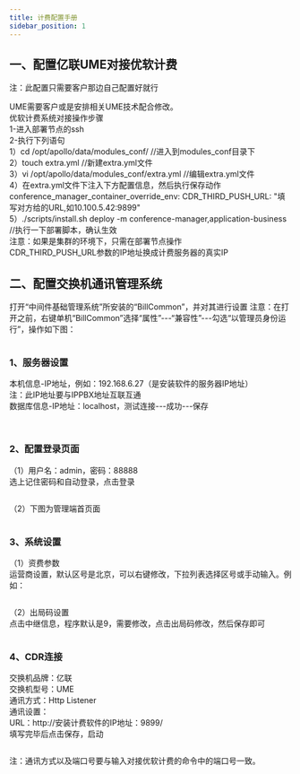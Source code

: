 ```yaml
---
title: 计费配置手册
sidebar_position: 1
---
```



## 一、配置亿联UME对接优软计费
<p>
注：此配置只需要客户那边自己配置好就行
</p>
<p>
UME需要客户或是安排相关UME技术配合修改。<br />
优软计费系统对接操作步骤<br />
1-进入部署节点的ssh<br />
2-执行下列语句<br />
1）cd /opt/apollo/data/modules_conf/       //进入到modules_conf目录下<br />
2）touch extra.yml    //新建extra.yml文件<br />
3）vi /opt/apollo/data/modules_conf/extra.yml      //编辑extra.yml文件<br />
4）在extra.yml文件下注入下方配置信息，然后执行保存动作
conference_manager_container_override_env:   
  CDR_THIRD_PUSH_URL: "填写对方给的URL,如10.100.5.42:9899"  <br />
5）./scripts/install.sh deploy -m conference-manager,application-business   //执行一下部署脚本，确认生效<br />
注意：如果是集群的环境下，只需在部署节点操作<br />
CDR_THIRD_PUSH_URL参数的IP地址换成计费服务器的真实IP
</p>

## 二、配置交换机通讯管理系统
<p>
打开“中间件基础管理系统”所安装的“BillCommon”，并对其进行设置
<span class="red">注意：在打开之前，右键单机“BillCommon”选择“属性”---“兼容性”---勾选“以管理员身份运行”，操作如下图：</span>
</p>
<img src={require('@site/static/img/softwareInstall/Standalone/Yealink/1/1.png').default} alt=""/>

### 1、服务器设置
<p>
本机信息-IP地址，例如：192.168.6.27（是安装软件的服务器IP地址）<br /><span class="red">注：此IP地址要与IPPBX地址互联互通</span><br />
数据库信息-IP地址：localhost，测试连接---成功---保存
</p>
<img src={require('@site/static/img/softwareInstall/Standalone/Yealink/1/2.png').default} alt=""/><br /><br />
<img src={require('@site/static/img/softwareInstall/Standalone/Yealink/1/3.png').default} alt="" style={{marginLeft:"2em"}} />

### 2、配置登录页面
<p>
（1）用户名：admin，密码：88888<br />
选上记住密码和自动登录，点击登录
</p>
<img src={require('@site/static/img/softwareInstall/Standalone/Yealink/1/4.png').default} alt=""/>

<p>
（2）下图为管理端首页面
</p>
<img src={require('@site/static/img/softwareInstall/Standalone/Yealink/1/5.png').default} alt=""/>

### 3、系统设置
<p>
（1）资费参数<br />
运营商设置，默认区号是北京，可以右键修改，下拉列表选择区号或手动输入。例如：
</p>
<img src={require('@site/static/img/softwareInstall/Standalone/Yealink/1/6.png').default} alt=""/>

<p>
（2）出局码设置<br />
点击中继信息，程序默认是9，需要修改，点击出局码修改，然后保存即可
</p>
<img src={require('@site/static/img/softwareInstall/Standalone/Yealink/1/7.png').default} alt=""/>

### 4、CDR连接
<p>
交换机品牌：<span class="red">亿联</span><br />
交换机型号：<span class="red">UME</span><br />
通讯方式：<span class="red">Http Listener</span><br />
通讯设置：<br />
URL：<span class="red">htt<span>p</span>://安装计费软件的IP地址：9899/</span><br />
填写完毕后点击保存，启动
</p>
<img src={require('@site/static/img/softwareInstall/Standalone/Yealink/1/8.png').default} alt=""/>

<p class="red">
注：通讯方式以及端口号要与输入对接优软计费的命令中的端口号一致。
</p>